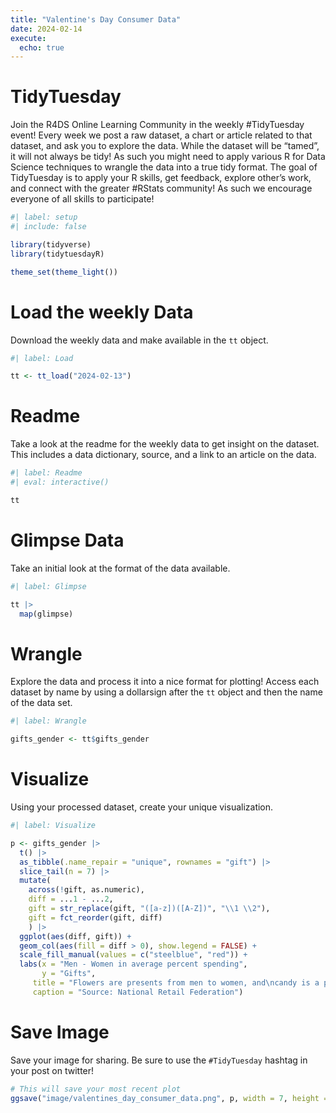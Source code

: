 ```yaml
---
title: "Valentine's Day Consumer Data"
date: 2024-02-14
execute: 
  echo: true
---
```


# TidyTuesday

Join the R4DS Online Learning Community in the weekly #TidyTuesday event!
Every week we post a raw dataset, a chart or article related to that dataset, and ask you to explore the data.
While the dataset will be “tamed”, it will not always be tidy! As such you might need to apply various R for Data Science techniques to wrangle the data into a true tidy format.
The goal of TidyTuesday is to apply your R skills, get feedback, explore other’s work, and connect with the greater #RStats community!
As such we encourage everyone of all skills to participate!

```r
#| label: setup
#| include: false

library(tidyverse)
library(tidytuesdayR)

theme_set(theme_light())
```

# Load the weekly Data

Download the weekly data and make available in the `tt` object.

```r
#| label: Load

tt <- tt_load("2024-02-13")
```

# Readme

Take a look at the readme for the weekly data to get insight on the dataset.
This includes a data dictionary, source, and a link to an article on the data.

```r
#| label: Readme
#| eval: interactive()

tt

```

# Glimpse Data

Take an initial look at the format of the data available.

```r
#| label: Glimpse

tt |> 
  map(glimpse)

```

# Wrangle

Explore the data and process it into a nice format for plotting! Access each dataset by name by using a dollarsign after the `tt` object and then the name of the data set.

```r
#| label: Wrangle

gifts_gender <- tt$gifts_gender
```

# Visualize

Using your processed dataset, create your unique visualization.

```r
#| label: Visualize

p <- gifts_gender |> 
  t() |> 
  as_tibble(.name_repair = "unique", rownames = "gift") |> 
  slice_tail(n = 7) |> 
  mutate(
    across(!gift, as.numeric),
    diff = ...1 - ...2,
    gift = str_replace(gift, "([a-z])([A-Z])", "\\1 \\2"),
    gift = fct_reorder(gift, diff)
    ) |> 
  ggplot(aes(diff, gift)) +
  geom_col(aes(fill = diff > 0), show.legend = FALSE) +
  scale_fill_manual(values = c("steelblue", "red")) +
  labs(x = "Men - Women in average percent spending",
       y = "Gifts",
     title = "Flowers are presents from men to women, and\ncandy is a present from women to men on Valentine's Day",
     caption = "Source: National Retail Federation")
```

# Save Image

Save your image for sharing. Be sure to use the `#TidyTuesday` hashtag in your post on twitter! 

```r

# This will save your most recent plot
ggsave("image/valentines_day_consumer_data.png", p, width = 7, height = 4)

```
